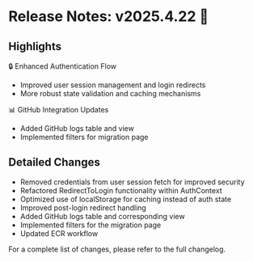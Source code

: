 # Release Notes: v2025.4.22 🚀

## Highlights

🔒 Enhanced Authentication Flow
- Improved user session management and login redirects
- More robust state validation and caching mechanisms

📊 GitHub Integration Updates
- Added GitHub logs table and view
- Implemented filters for migration page

## Detailed Changes

- Removed credentials from user session fetch for improved security
- Refactored RedirectToLogin functionality within AuthContext
- Optimized use of localStorage for caching instead of auth state
- Improved post-login redirect handling
- Added GitHub logs table and corresponding view
- Implemented filters for the migration page
- Updated ECR workflow

For a complete list of changes, please refer to the full changelog.
